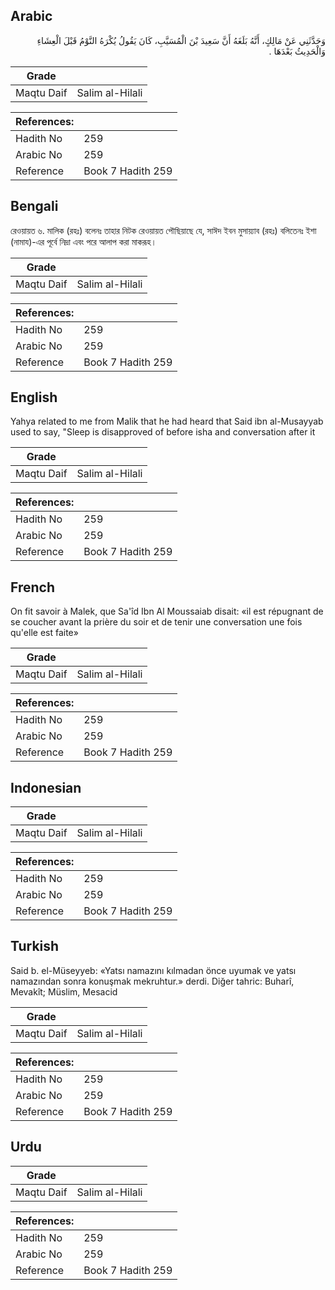 ## Arabic


<div dir="rtl" lang="ar" style={{fontSize:'larger',backgroundColor:'#f8f9fa',padding:20}}>
وَحَدَّثَنِي عَنْ مَالِكٍ، أَنَّهُ بَلَغَهُ أَنَّ سَعِيدَ بْنَ الْمُسَيَّبِ، كَانَ يَقُولُ يُكْرَهُ النَّوْمُ قَبْلَ الْعِشَاءِ وَالْحَدِيثُ بَعْدَهَا ‏.‏
</div>
<div style={{backgroundColor:'#f8f9fa',padding:20, marginBottom: 10}}><table> <thead> <tr> <th>Grade</th> <th></th> </tr> </thead> <tbody> <tr><td>Maqtu Daif</td><td>Salim al-Hilali</td></tr></tbody></table><table> <thead> <tr> <th>References:</th> <th></th> </tr> </thead> <tbody><tr><td>Hadith No</td><td>259</td></tr><tr><td>Arabic No</td><td>259</td></tr><tr><td>Reference</td><td>Book 7 Hadith 259</td></tr></tbody></table></div>

## Bengali


<div dir="ltr" lang="bn" style={{fontSize:'larger',backgroundColor:'#f8f9fa',padding:20}}>
রেওয়ায়ত ৬. মালিক (রহঃ) বলেনঃ তাহার নিটক রেওয়ায়ত পৌছিয়াছে যে, সাঈদ ইবন মুসায়্যাব (রহঃ) বলিতেনঃ ইশা (নামায)-এর পূর্বে নিদ্রা এবং পরে আলাপ করা মাকরূহ।
</div>
<div style={{backgroundColor:'#f8f9fa',padding:20, marginBottom: 10}}><table> <thead> <tr> <th>Grade</th> <th></th> </tr> </thead> <tbody> <tr><td>Maqtu Daif</td><td>Salim al-Hilali</td></tr></tbody></table><table> <thead> <tr> <th>References:</th> <th></th> </tr> </thead> <tbody><tr><td>Hadith No</td><td>259</td></tr><tr><td>Arabic No</td><td>259</td></tr><tr><td>Reference</td><td>Book 7 Hadith 259</td></tr></tbody></table></div>

## English


<div dir="ltr" lang="en" style={{fontSize:'larger',backgroundColor:'#f8f9fa',padding:20}}>
Yahya related to me from Malik that he had heard that Said ibn al-Musayyab used to say, "Sleep is disapproved of before isha and conversation after it
</div>
<div style={{backgroundColor:'#f8f9fa',padding:20, marginBottom: 10}}><table> <thead> <tr> <th>Grade</th> <th></th> </tr> </thead> <tbody> <tr><td>Maqtu Daif</td><td>Salim al-Hilali</td></tr></tbody></table><table> <thead> <tr> <th>References:</th> <th></th> </tr> </thead> <tbody><tr><td>Hadith No</td><td>259</td></tr><tr><td>Arabic No</td><td>259</td></tr><tr><td>Reference</td><td>Book 7 Hadith 259</td></tr></tbody></table></div>

## French


<div dir="ltr" lang="fr" style={{fontSize:'larger',backgroundColor:'#f8f9fa',padding:20}}>
On fit savoir à Malek, que Sa'îd Ibn Al Moussaiab disait: «il est répugnant de se coucher avant la prière du soir et de tenir une conversation une fois qu'elle est faite»
</div>
<div style={{backgroundColor:'#f8f9fa',padding:20, marginBottom: 10}}><table> <thead> <tr> <th>Grade</th> <th></th> </tr> </thead> <tbody> <tr><td>Maqtu Daif</td><td>Salim al-Hilali</td></tr></tbody></table><table> <thead> <tr> <th>References:</th> <th></th> </tr> </thead> <tbody><tr><td>Hadith No</td><td>259</td></tr><tr><td>Arabic No</td><td>259</td></tr><tr><td>Reference</td><td>Book 7 Hadith 259</td></tr></tbody></table></div>

## Indonesian


<div dir="ltr" lang="id" style={{fontSize:'larger',backgroundColor:'#f8f9fa',padding:20}}>

</div>
<div style={{backgroundColor:'#f8f9fa',padding:20, marginBottom: 10}}><table> <thead> <tr> <th>Grade</th> <th></th> </tr> </thead> <tbody> <tr><td>Maqtu Daif</td><td>Salim al-Hilali</td></tr></tbody></table><table> <thead> <tr> <th>References:</th> <th></th> </tr> </thead> <tbody><tr><td>Hadith No</td><td>259</td></tr><tr><td>Arabic No</td><td>259</td></tr><tr><td>Reference</td><td>Book 7 Hadith 259</td></tr></tbody></table></div>

## Turkish


<div dir="ltr" lang="tr" style={{fontSize:'larger',backgroundColor:'#f8f9fa',padding:20}}>
Said b. el-Müseyyeb: «Yatsı namazını kılmadan önce uyumak ve yatsı namazından sonra konuşmak mekruhtur.» derdi. Diğer tahric: Buharî, Mevakît; Müslim, Mesacid
</div>
<div style={{backgroundColor:'#f8f9fa',padding:20, marginBottom: 10}}><table> <thead> <tr> <th>Grade</th> <th></th> </tr> </thead> <tbody> <tr><td>Maqtu Daif</td><td>Salim al-Hilali</td></tr></tbody></table><table> <thead> <tr> <th>References:</th> <th></th> </tr> </thead> <tbody><tr><td>Hadith No</td><td>259</td></tr><tr><td>Arabic No</td><td>259</td></tr><tr><td>Reference</td><td>Book 7 Hadith 259</td></tr></tbody></table></div>

## Urdu


<div dir="rtl" lang="ur" style={{fontSize:'larger',backgroundColor:'#f8f9fa',padding:20}}>

</div>
<div style={{backgroundColor:'#f8f9fa',padding:20, marginBottom: 10}}><table> <thead> <tr> <th>Grade</th> <th></th> </tr> </thead> <tbody> <tr><td>Maqtu Daif</td><td>Salim al-Hilali</td></tr></tbody></table><table> <thead> <tr> <th>References:</th> <th></th> </tr> </thead> <tbody><tr><td>Hadith No</td><td>259</td></tr><tr><td>Arabic No</td><td>259</td></tr><tr><td>Reference</td><td>Book 7 Hadith 259</td></tr></tbody></table></div>